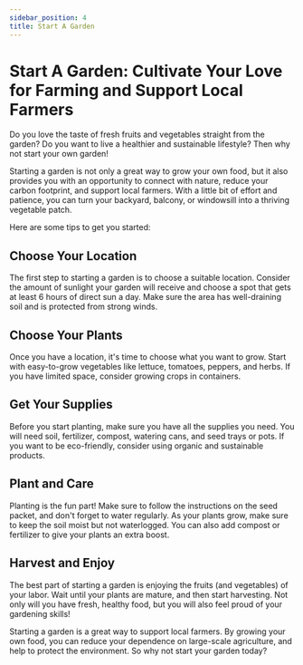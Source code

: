 ```yaml
---
sidebar_position: 4
title: Start A Garden
---
```


# Start A Garden: Cultivate Your Love for Farming and Support Local Farmers

Do you love the taste of fresh fruits and vegetables straight from the garden? Do you want to live a healthier and sustainable lifestyle? Then why not start your own garden!

Starting a garden is not only a great way to grow your own food, but it also provides you with an opportunity to connect with nature, reduce your carbon footprint, and support local farmers. With a little bit of effort and patience, you can turn your backyard, balcony, or windowsill into a thriving vegetable patch.

Here are some tips to get you started:

## Choose Your Location

The first step to starting a garden is to choose a suitable location. Consider the amount of sunlight your garden will receive and choose a spot that gets at least 6 hours of direct sun a day. Make sure the area has well-draining soil and is protected from strong winds.

## Choose Your Plants

Once you have a location, it's time to choose what you want to grow. Start with easy-to-grow vegetables like lettuce, tomatoes, peppers, and herbs. If you have limited space, consider growing crops in containers.

## Get Your Supplies

Before you start planting, make sure you have all the supplies you need. You will need soil, fertilizer, compost, watering cans, and seed trays or pots. If you want to be eco-friendly, consider using organic and sustainable products.

## Plant and Care

Planting is the fun part! Make sure to follow the instructions on the seed packet, and don't forget to water regularly. As your plants grow, make sure to keep the soil moist but not waterlogged. You can also add compost or fertilizer to give your plants an extra boost.

## Harvest and Enjoy

The best part of starting a garden is enjoying the fruits (and vegetables) of your labor. Wait until your plants are mature, and then start harvesting. Not only will you have fresh, healthy food, but you will also feel proud of your gardening skills!

Starting a garden is a great way to support local farmers. By growing your own food, you can reduce your dependence on large-scale agriculture, and help to protect the environment. So why not start your garden today?
